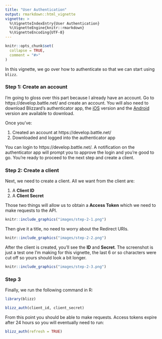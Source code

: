 ```yaml
---
title: "User Authentication"
output: rmarkdown::html_vignette
vignette: >
  %\VignetteIndexEntry{User Authentication}
  %\VignetteEngine{knitr::rmarkdown}
  %\VignetteEncoding{UTF-8}
---
```


```r
knitr::opts_chunk$set(
  collapse = TRUE,
  comment = "#>"
)
```

In this vignette, we go over how to authenticate so that we can start using `blizz`.

### Step 1: Create an account

I'm going to gloss over this part because I already have an account. Go to https://develop.battle.net/ and create an account. You will also need to download Blizzard's authenticator app, the [iOS](https://itunes.apple.com/us/app/blizzard-authenticator/id306862897?mt=8) version and the [Android](https://play.google.com/store/apps/details?id=com.blizzard.bma&hl=en_US) version are available to download.

Once you've:

1. Created an account at https://develop.battle.net/
2. Downloaded and logged into the authenticator app

You can login to https://develop.battle.net/. A notification on the authenticator app will prompt you to approve the login and you're good to go. You're ready to proceed to the next step and create a client.

### Step 2: Create a client

Next, we need to create a client. All we want from the client are:

1. A **Client ID**
2. A **Client Secret**

Those two things will allow us to obtain a **Access Token** which we need to make requests to the API.

```r
knitr::include_graphics("images/step-2-1.png")
```

Then give it a title, no need to worry about the Redirect URIs.

```r
knitr::include_graphics("images/step-2-2.png")
```

After the client is created, you'll see the **ID** and **Secret**. The screenshot is just a test one I'm making for this vignette, the last 6 or so characters were cut off so yours should look a bit longer.

```r
knitr::include_graphics("images/step-2-3.png")
```

### Step 3

Finally, we run the following command in R:

```r
library(blizz)

blizz_auth(client_id, client_secret)
```

From this point you should be able to make requests. Access tokens expire after 24 hours so you will eventually need to run:

```r
blizz_auth(refresh = TRUE)
```
